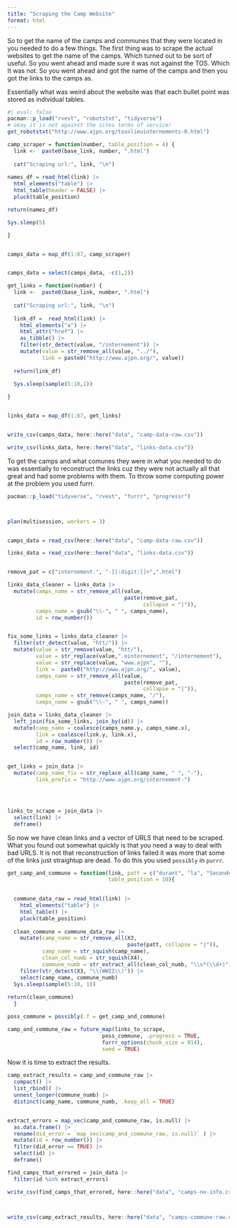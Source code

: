 ```yaml
---
title: "Scraping the Camp Website"
format: html
---
```



So to get the name of the camps and communes that they were located in you needed to do a few things. The first thing was to scrape the actual websites to get the name of the camps. Which turned out to be sort of useful. So you went ahead and made sure it was not against the TOS. Which It was not. So you went ahead and got the name of the camps and then you got the links to the camps as. 

Essentially what was weird about the website was that each bullet point was stored as individual tables. 

```r
#| eval: false
pacman::p_load("rvest", "robotstxt", "tidyverse")
# okay it is not against the sites terms of service! 
get_robotstxt("http://www.ajpn.org/touslieuinternements-0.html")

camp_scraper = function(number, table_position = 4) {
  link <-  paste0(base_link, number, ".html")
  
  cat("Scraping url:", link, "\n")
  
names_df = read_html(link) |> 
  html_elements("table") |> 
  html_table(header = FALSE) |> 
  pluck(table_position) 

return(names_df)

Sys.sleep(5)

}


camps_data = map_df(1:87, camp_scraper)


camps_data = select(camps_data, -c(1,2)) 

get_links = function(number) {
  link <-  paste0(base_link, number, ".html")
  
  cat("Scraping url:", link, "\n")
  
  link_df =  read_html(link) |> 
    html_elements("a") |> 
    html_attr("href") |>
    as_tibble() |> 
    filter(str_detect(value, "/internement")) |> 
    mutate(value = str_remove_all(value, "../"),
           link = paste0("http://www.ajpn.org/", value))
  
  return(link_df)

  Sys.sleep(sample(5:10,1))
  
}


links_data = map_df(1:87, get_links)


write_csv(camps_data, here::here("data", "camp-data-raw.csv"))

write_csv(links_data, here::here("data", "links-data.csv"))

```


To get the camps and what comunes they were in what you needed to do was essentially to reconstruct the links cuz they were not actually all that great and had some problems with them. To throw some computing power at the problem you used furrr. 



```r
pacman::p_load("tidyverse", "rvest", "furrr", "progressr")



plan(multisession, workers = 3)


camps_data = read_csv(here::here("data", "camp-data-raw.csv"))

links_data = read_csv(here::here("data", "links-data.csv"))


remove_pat = c("internement-", "-[[:digit:]]+",".html")

links_data_cleaner = links_data |> 
  mutate(camps_name = str_remove_all(value,
                                     paste(remove_pat,
                                           collapse = "|")),
         camps_name = gsub("\\-", " ", camps_name),
         id = row_number())


fix_some_links = links_data_cleaner |> 
  filter(str_detect(value, "htt/")) |> 
  mutate(value = str_remove(value, "htt/"),
         value = str_replace(value,".ointernement", "/internement"),
         value = str_replace(value, "www.ajpn", ""),
         link =  paste0("http://www.ajpn.org/", value),
         camps_name = str_remove_all(value,
                                     paste(remove_pat,
                                           collapse = "|")),
         camps_name = str_remove(camps_name, "/"),
         camps_name = gsub("\\-", " ", camps_name))

join_data = links_data_cleaner |> 
  left_join(fix_some_links, join_by(id)) |> 
  mutate(camp_name = coalesce(camps_name.y, camps_name.x),
         link = coalesce(link.y, link.x),
         id = row_number()) |> 
  select(camp_name, link, id)


get_links = join_data |> 
  mutate(camp_name_fix = str_replace_all(camp_name, " ", "-"),
         link_prefix = "http://www.ajpn.org/internement-")




links_to_scrape = join_data |> 
  select(link) |> 
  deframe() 
```

So now we have clean links and a vector of URLS that need to be scraped. What you found out somewhat quickly is that you need a way to deal with bad URLS. It is not that reconstruction of links failed it was more that some of the links just straightup are dead. To do this you used `possibly` in `purrr`.



```r


get_camp_and_commune = function(link, patt = c("durant", "la", "Seconde", "Guerre", "mondiale", "\\(WWII\\)"),
                                table_position = 10){

 
  commune_data_raw = read_html(link) |> 
    html_elements("table") |> 
    html_table() |> 
    pluck(table_position)
    
  clean_commune = commune_data_raw |> 
    mutate(camp_name = str_remove_all(X3,
                                      paste(patt, collapse = "|")),
           camp_name = str_squish(camp_name),
           clean_col_numb = str_squish(X4),
           commune_numb = str_extract_all(clean_col_numb, "\\s*(\\d+)")) |> 
    filter(str_detect(X3, "\\(WWII\\)")) |> 
    select(camp_name, commune_numb)
  Sys.sleep(sample(5:10, 1))
  
return(clean_commune)
  }

poss_commune = possibly(.f = get_camp_and_commune)

camp_and_commune_raw = future_map(links_to_scrape,
                              poss_commune, .progress = TRUE,
                              furrr_options(chunk_size = 914),
                              seed = TRUE)
```


Now it is time to extract the results. 



```r
camp_extract_results = camp_and_commune_raw |> 
  compact() |> 
  list_rbind() |> 
  unnest_longer(commune_numb) |> 
  distinct(camp_name, commune_numb, .keep_all = TRUE)


extract_errors = map_vec(camp_and_commune_raw, is.null) |> 
  as.data.frame() |> 
  rename(did_error = `map_vec(camp_and_commune_raw, is.null)` ) |>
  mutate(id = row_number()) |> 
  filter(did_error == TRUE) |> 
  select(id) |> 
  deframe()

find_camps_that_errored = join_data |> 
  filter(id %in% extract_errors)

write_csv(find_camps_that_errored, here::here("data", "camps-no-info.csv"))



write_csv(camp_extract_results, here::here("data", "camps-commune-raw.csv"))

```




